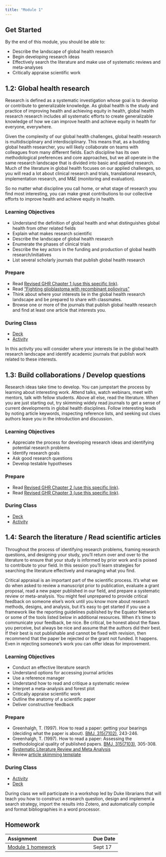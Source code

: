 ```yaml
---
title: "Module 1"
---
```


## Get Started

By the end of this module, you should be able to:

* Describe the landscape of global health research
* Begin developing research ideas
* Effectively search the literature and make use of systematic reviews and meta-analyses
* Critically appraise scientific work 

## 1.2: Global health research

Research is defined as a systematic investigation whose goal is to develop or contribute to generalizable knowledge. As global health is the study and practice of improving health and achieving equity in health, global health research research includes all systematic efforts to create generalizable knowledge of how we can improve health and achieve equity in health for everyone, everywhere.

Given the complexity of our global health challenges, global health research is multidisciplinary and interdisciplinary. This means that, as a budding global health researcher, you will likely collaborate on teams with colleagues from many different fields. Each discipline has its own methodological preferences and core approaches, but we all operate in the same research landscape that is divided into basic and applied research. Much of the literature in global health focuses on our applied challenges, so you will read a lot about clinical research and trials, translational research, implementation research, and M&E (monitoring and evaluation).

So no matter what discipline you call home, or what stage of research you find most interesting, you can make great contributions to our collective efforts to improve health and achieve equity in health.

### Learning Objectives

* Understand the definition of global health and what distinguishes global health from other related fields
* Explain what makes research scientific
* Describe the landscape of global health research
* Enumerate the phases of clinical trials
* Describe the key actors in the funding and production of global health research/initiatives
* List several scholarly journals that publish global health research

### Prepare

* Read [Revised GHR Chapter 1 (use this specific link)](https://ericpgreen.github.io/ghr_ebook/ghr.html){target="_blank"}.
* Read ["Fighting glioblastoma with recombinant poliovirus"](https://medium.com/@ericpgreen/fighting-glioblastoma-with-recombinant-poliovirus-5bef1ebc7f41)
* Think about where your interests lie in the global health research landscape and be prepared to share with classmates.
* Browse one or more of the journals that publish global health research and find at least one article that interests you.

### During Class

* [Deck](https://drive.google.com/file/d/1P854E-xk4qjNQy3WOUdV4lA-4Q-rhrmX/view?usp=share_link)
* [Activity](https://docs.google.com/document/d/1iKT2ymNkiAd5ny8Cb6qMgOpU0nysRDn4pA9DR5tpQ20/edit?usp=sharing)

In this activity you will consider where your interests lie in the global health research landscape and identify academic journals that publish work related to these interests.



## 1.3: Build collaborations / Develop questions

Research ideas take time to develop. You can jumpstart the process by learning about interesting work. Attend talks, watch webinars, meet with mentors, talk with fellow students. Above all else, read the literature. When you are just starting out, try skimming widely read journals to get a sense of current developments in global health disciplines. Follow interesting leads by noting article keywords, inspecting reference lists, and seeking out clues authors leave you in the introduction and discussion.

### Learning Objectives

* Appreciate the process for developing research ideas and identifying potential research problems
* Identify research goals
* Ask good research questions
* Develop testable hypotheses

### Prepare

* Read [Revised GHR Chapter 2 (use this specific link)](https://ericpgreen.github.io/ghr_ebook/collaborations.html){target="_blank"}.
* Read [Revised GHR Chapter 3 (use this specific link)](https://ericpgreen.github.io/ghr_ebook/ideas.html){target="_blank"}.

### During Class

* [Deck](https://drive.google.com/file/d/1I4R_0_ObmFvP16Pvln_YHqtNMh-AFERx/view?usp=drive_link)
* [Activity](https://docs.google.com/document/d/1tP5X-d1nsKQLHXSS1BgcrSUD__NKrjKPAI3lSyM71o8/edit?usp=sharing)

## 1.4: Search the literature / Read scientific articles

Throughout the process of identifying research problems, framing research questions, and designing your study, you'll return over and over to the literature to ensure that your study is informed by prior work and is poised to contribute to your field. In this session you'll learn strategies for searching the literature effectively and managing what you find.

Critical appraisal is an important part of the scientific process. It’s what we do when asked to review a manuscript prior to publication, evaluate a grant proposal, read a new paper published in our field, and prepare a systematic review or meta-analysis. You might feel unprepared to provide critical feedback on someone else’s work until you know more about research methods, designs, and analysis, but it’s easy to get started if you use a framework like the reporting guidelines published by the Equator Network or some of the tools listed below in additional resources. When it’s time to communicate your feedback, be nice. Be critical, be honest about the flaws you perceive, but always be nice and assume that the authors did their best. If their best is not publishable and cannot be fixed with revision, then recommend that the paper be rejected or the grant not funded. It happens. Even in rejecting someone’s work you can offer ideas for improvement.

### Learning Objectives

* Conduct an effective literature search
* Understand options for accessing journal articles
* Use a reference manager
* Understand how to read and critique a systematic review 
* Interpret a meta-analysis and forest plot
* Critically appraise scientific work
* Outline the anatomy of a scientific paper
* Deliver constructive feedback

### Prepare

* Greenhalgh, T. (1997). How to read a paper: getting your bearings (deciding what the paper is about). [BMJ, 315(7102)](https://doi-org.proxy.lib.duke.edu/10.1136/bmj.315.7102.243), 243-246.
* Greenhalgh, T. (1997). How to read a paper: Assessing the methodological quality of published papers. [BMJ, 315(7103)](https://doi-org.proxy.lib.duke.edu/10.1136/bmj.315.7103.305), 305-308.
* [Systematic Literature Review and Meta Analysis](https://youtu.be/TLvF80WIXX8?si=AbbgZFj_XIgIMhOm)
* Review [article skimming template](https://drive.google.com/open?id=1y5X_-368KZtesT78Ic6A0PIF-4MxoSqFHNxF_fSjwNA)

### During Class

* [Activity](https://docs.google.com/document/d/1dpwoN7Cowj5PeNCcEs94AdjlWCzbnj206BJ6Cn1eRys/edit?usp=sharing)
* [Deck](https://drive.google.com/file/d/1OUWu2yXdaKiz4DpRJYovxjCMnLxi1qOk/view?usp=drive_link)

During class we will participate in a workshop led by Duke librarians that will teach you how to construct a research question, design and implement a search strategy, import the results into Zotero, and automatically compile and format bibliographies in a word processor.


## Homework

| Assignment                    | Due Date |
|:------------------------------|:---------|
| [Module 1 homework](https://docs.google.com/document/d/154DIqlStBf_mQcZEK7ZbtFe7sDgAluu_XgNiKzhzxbM/edit?usp=sharing){target="_blank"}            | Sept 17      |
